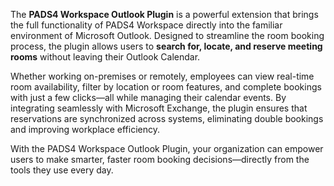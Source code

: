 The **PADS4 Workspace Outlook Plugin** is a powerful extension that brings the full functionality of PADS4 Workspace directly into the familiar environment of Microsoft Outlook. Designed to streamline the room booking process, the plugin allows users to **search for, locate, and reserve meeting rooms** without leaving their Outlook Calendar.

Whether working on-premises or remotely, employees can view real-time room availability, filter by location or room features, and complete bookings with just a few clicks—all while managing their calendar events. By integrating seamlessly with Microsoft Exchange, the plugin ensures that reservations are synchronized across systems, eliminating double bookings and improving workplace efficiency.

With the PADS4 Workspace Outlook Plugin, your organization can empower users to make smarter, faster room booking decisions—directly from the tools they use every day.

